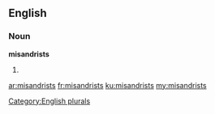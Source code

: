 ==English==

===Noun===
'''misandrists'''

# {{plural of|[[misandrist]]}}

[[Category:English plurals]]

[[ar:misandrists]]
[[fr:misandrists]]
[[ku:misandrists]]
[[my:misandrists]]
